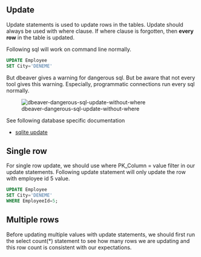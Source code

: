 ## Update

Update statements is used to update rows in the tables.
Update should always be used with where clause.
If where clause is forgotten, then **every row** in the table is updated.


Following sql will work on command line normally.


```sql
UPDATE Employee
SET City='DENEME'
```

But dbeaver gives a warning for dangerous sql.
But be aware that not every tool gives this warning.
Especially, programmatic connections run every sql normally.


![dbeaver-dangerous-sql-update-without-where](images/dbeaver-dangerous-sql-update-without-where.png)



See following database specific documentation

- [sqlite update](https://www.sqlite.org/lang_update.html)

## Single row

For single row update, we should use where PK_Column = value filter in our update statements.
Following update statement will only update the row with employee id 5 value.


```sql
UPDATE Employee
SET City='DENEME'
WHERE EmployeeId=5; 
```


## Multiple rows

Before updating multiple values with update statements, we should first run the select count(*) statement to see how many rows we are updating and this row count is consistent with our expectations.




